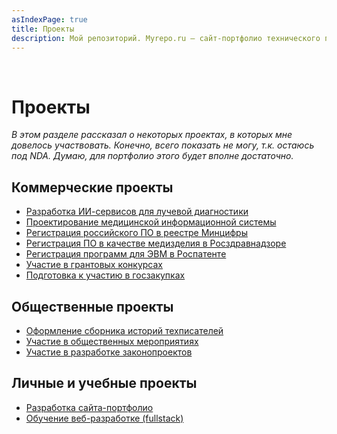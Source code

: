 ```yaml
---
asIndexPage: true
title: Проекты
description: Мой репозиторий. Myrepo.ru – сайт-портфолио технического писателя
---
```


<br />

# Проекты
*В этом разделе рассказал о некоторых проектах, в которых мне довелось участвовать. Конечно, всего показать не могу, т.к. остаюсь под NDA. Думаю, для портфолио этого будет вполне достаточно.*

## Коммерческие проекты

- [Разработка ИИ-сервисов для лучевой диагностики](./projects/razrabotka-ii-servisov.mdx)
- [Проектирование медицинской информационной системы](./projects/razrabotka-meditsinskoy-infosistemy.mdx)
- [Регистрация российского ПО в реестре Минцифры](./projects/registratsiya-po-v-reyestre-mintsifry.mdx)
- [Регистрация ПО в качестве медизделия в Росздравнадзоре](./projects/registratsiya-po-v-roszdravnadzore.mdx)
- [Регистрация программ для ЭВМ в Роспатенте](./projects/registratsiya-po-v-rospatente.mdx)
- [Участие в грантовых конкурсах](./projects/uchastiye-v-grantovykh-konkursakh.mdx)
- [Подготовка к участию в госзакупках](./projects/podgotovka-k-uchastiyu-v-goszakupkakh.mdx)

## Общественные проекты

- [Оформление сборника историй техписателей](./docs/sbornik-istoriy-tekhpisateley.mdx)
- [Участие в общественных мероприятиях](./projects/uchastiye-v-obshchestvennykh-meropriyatiyakh.mdx)
- [Участие в разработке законопроектов](./projects/uchastiye-v-razrabotke-zakonoproyektov.mdx)

## Личные и учебные проекты

- [Разработка сайта-портфолио](./projects/razrabotka-saita-portfolio-tekhpisatelya.mdx)
- [Обучение веб-разработке (fullstack)](./projects/obucheniye-veb-razrabotke.mdx)